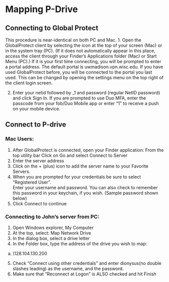 # Mapping P-Drive   

## Connecting to Global Protect  
This procedure is near-identical on both PC and Mac.
1. Open the GlobalProtect client by selecting the icon at the top of your screen (Mac) or in the system tray (PC). (If it does not automatically appear in this place, access the client through your Finder's Applications folder (Mac) or Start Menu (PC).) If it is your first time connecting, you will be prompted to enter a portal address. The default portal is uwmadison.vpn.wisc.edu. If you have used GlobalProtect before, you will be connected to 
the portal you last used. This can be changed by opening the settings menu on the top right of the client login screen.  

2. Enter your netid followed by _1  and password (regular NetID password) and click Sign In. If you are prompted to use Duo MFA, enter the passcode from your fob/Duo Mobile app or
enter "1" to receive a push on your mobile device.  

## Connect to P-drive 
### Mac Users:  

1. After GlobalProtect is connected, open your Finder application: From the top utility 
bar Click on Go and select Connect to Server   
2. Enter the server address   
3. Click on the + (plus) icon to add the server name to your Favorite Servers.  
4. When you are prompted for your credentials be sure to select "Registered User".  
Enter your username and password. You can also check to remember this password in 
your keychain, if you wish. (Sample password shown below)   
6. Click Connect to continue  

### Connecting to John’s server from PC:   

1. Open Windows explorer, My Computer  
2. At the top, select: Map Network Drive  
3. In the dialog box, select a drive letter  
4. In the Folder box, type the address of the drive you wish to map:
a. \\128.104.130.200\private  
5. Check "Connect using other credentials" and enter dionysus\username (no 
double slashes leading) as the username, and the password.  
6. Make sure that "Reconnect at Logon" is ALSO checked and hit Finish  






